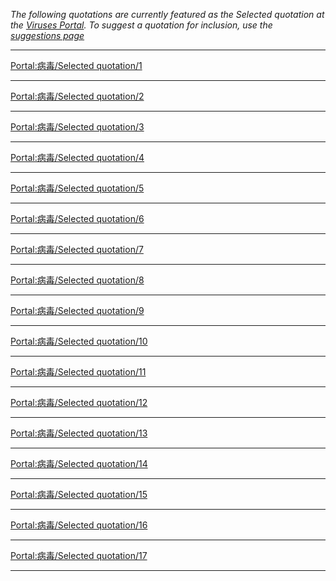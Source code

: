 ''The following quotations are currently featured as the Selected quotation at the [[Portal:病毒|Viruses Portal]]. To suggest a quotation for inclusion, use the [[Portal:病毒/Suggest|suggestions page]]''
<hr>
[[Portal:病毒/Selected_quotation/1|Portal:病毒/Selected quotation/1]]

{{Portal:病毒/Selected quotation/1}}
<hr>
[[Portal:病毒/Selected_quotation/2|Portal:病毒/Selected quotation/2]]

{{Portal:病毒/Selected quotation/2}}
<hr>
[[Portal:病毒/Selected_quotation/3|Portal:病毒/Selected quotation/3]]

{{Portal:病毒/Selected quotation/3}}
<hr>
[[Portal:病毒/Selected_quotation/4|Portal:病毒/Selected quotation/4]]

{{Portal:病毒/Selected quotation/4}}
<hr>
[[Portal:病毒/Selected_quotation/5|Portal:病毒/Selected quotation/5]]

{{Portal:病毒/Selected quotation/5}}
<hr>
[[Portal:病毒/Selected_quotation/6|Portal:病毒/Selected quotation/6]]

{{Portal:病毒/Selected quotation/6}}
<hr>
[[Portal:病毒/Selected_quotation/7|Portal:病毒/Selected quotation/7]]

{{Portal:病毒/Selected quotation/7}}
<hr>
[[Portal:病毒/Selected_quotation/8|Portal:病毒/Selected quotation/8]]

{{Portal:病毒/Selected quotation/8}}
<hr>
[[Portal:病毒/Selected_quotation/9|Portal:病毒/Selected quotation/9]]

{{Portal:病毒/Selected quotation/9}}
<hr>
[[Portal:病毒/Selected_quotation/10|Portal:病毒/Selected quotation/10]]

{{Portal:病毒/Selected quotation/10}}
<hr>
[[Portal:病毒/Selected_quotation/11|Portal:病毒/Selected quotation/11]]

{{Portal:病毒/Selected quotation/11}}
<hr>
[[Portal:病毒/Selected_quotation/12|Portal:病毒/Selected quotation/12]]

{{Portal:病毒/Selected quotation/12}}
<hr>
[[Portal:病毒/Selected_quotation/13|Portal:病毒/Selected quotation/13]]

{{Portal:病毒/Selected quotation/13}}
<hr>
[[Portal:病毒/Selected_quotation/14|Portal:病毒/Selected quotation/14]]

{{Portal:病毒/Selected quotation/14}}
<hr>
[[Portal:病毒/Selected_quotation/15|Portal:病毒/Selected quotation/15]]

{{Portal:病毒/Selected quotation/15}}
<hr>
[[Portal:病毒/Selected_quotation/16|Portal:病毒/Selected quotation/16]]

{{Portal:病毒/Selected quotation/16}}
<hr>
[[Portal:病毒/Selected_quotation/17|Portal:病毒/Selected quotation/17]]

{{Portal:病毒/Selected quotation/17}}
<hr>